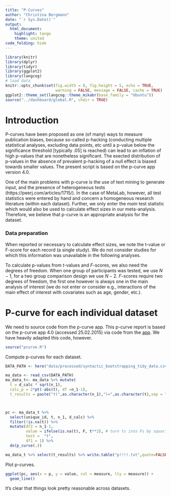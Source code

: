 ```yaml
---
title: "P-Curves"
author: "Christina Bergmann"
date: "`r Sys.Date()`"
output:
  html_document:
    highlight: tango
    theme: united
code_folding: hide
---
```

  
```r
library(knitr)
library(dplyr)
library(tidyr)
library(ggplot2)
library(langcog)
# load data
knitr::opts_chunk$set(fig.width = 8, fig.height = 5, echo = TRUE,
                      warning = FALSE, message = FALSE, cache = TRUE)
ggplot2::theme_set(langcog::theme_mikabr(base_family = "Ubuntu"))
source("../dashboard/global.R", chdir = TRUE)
```

# Introduction

P-curves have been proposed as one (of many) ways to measure publication biases, because so-called p-hacking (conducting multiple statistical analyses, excluding data points, etc until a p-value below the significance threshold [typically .05] is reached) can lead to an inflation of high p-values that are nonetheless significant. The exected distribution of p-values in the absence of prevalent p-hacking of a null effect is biased towards smaller values. The present script is based on the p-curve app version 4.0.

One of the main problems with p-curve is the use of text mining to generate input, and the presence of heterogeneous tests (https://peerj.com/articles/1715/). In the case of MetaLab, however, all test statistics were entered by hand and concern a homogeneous research literature (within each dataset). Further, we only enter the *main* test statistic which would also be used to calculate effect sizes in our meta-analysis. Therefore, we believe that p-curve is an appropriate analysis for the dataset. 

### Data preparation

When reported or necessary to calculate effect sizes, we note the t-value or F-score for each record (a single study). We do not consider studies for which this information was unavailable in the following analyses. 

To calculate p-values from $t$-values and $F$-scores, we also need the degrees of freedom. When one group of participants was tested, we use $N-1$, for a two group comparison design we use $N-2$. $F$-scores require two degrees of freedom, the first one however is always one in the main analysis of interest (we do not enter or consider e.g., interactions of the main effect of interest with covariates such as age, gender, etc.).

# P-curve for each individual dataset

We need to source code from the p-curve app. This p-curve report is based on the p-curve app 4.0 (accessed 25.02.2015) via code from the [app](http://p-curve.com/app4/App%204.0%20p-curve%202016%2001%2011.r). We have heavily adapted this code, however. 

```r
source("pcurve.R")
```

Compute p-curves for each dataset. 

```r
DATA_PATH <- here("data/processed/syntactic_bootstrapping_tidy_data.csv")  

ma_data <- read_csv(DATA_PATH)   
ma_data_t<- ma_data %>% mutate(
  t = d_calc * sqrt(n_1),
  calc_p = 2*pt(-abs(t), df =n_1-1),
  t_results = paste("t(",as.character(n_1),")=",as.character(t),sep = ""))



pc <- ma_data_t %>%
  select(unique_id, t, n_1, d_calc) %>%
  filter(!is.na(t)) %>%
  mutate(df2 = n_1-1,
         value = ifelse(is.na(t), F, t**2), # turn ts into Fs by squaring them
         test =  "t", 
         df1 = 1) %>%  
  do(p_curve(.))
```


```r
ma_data_t %>% select(t_results) %>% write.table("p!!!!.txt",quote=FALSE,row.names = FALSE, col.names = TRUE)
```


Plot p-curves. 

```r
ggplot(pc, aes(x = p, y = value, col = measure, lty = measure)) + 
  geom_line() 
```

It's clear that things look pretty reasonable across datasets.